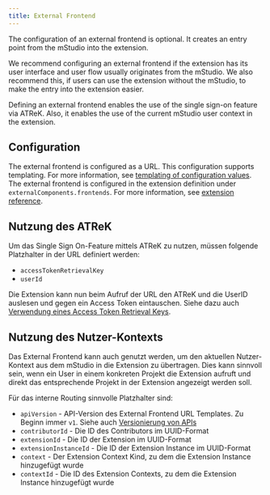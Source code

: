 ```yaml
---
title: External Frontend
---
```


The configuration of an external frontend is optional.
It creates an entry point from the mStudio into the extension.

We recommend configuring an external frontend if the extension has its user interface and user flow usually originates from the mStudio.
We also recommend this, if users can use the extension without the mStudio, to make the entry into the extension easier.

Defining an external frontend enables the use of the single sign-on feature via ATReK.
Also, it enables the use of the current mStudio user context in the extension.

## Configuration

The external frontend is configured as a URL.
This configuration supports templating.
For more information, see [templating of configuration values](../templating).
The external frontend is configured in the extension definition under `externalComponents.frontends`.
For more information, see [extension reference](../../../reference/extensions).

## Nutzung des ATReK

Um das Single Sign On-Feature mittels ATReK zu nutzen, müssen folgende Platzhalter in der URL definiert werden:

- `accessTokenRetrievalKey`
- `userId`

Die Extension kann nun beim Aufruf der URL den ATReK und die UserID auslesen und gegen ein Access Token eintauschen.
Siehe dazu auch [Verwendung eines Access Token Retrieval Keys](../../../reference/api#verwendung-eines-access-token-retrieval-keys).

## Nutzung des Nutzer-Kontexts

Das External Frontend kann auch genutzt werden,
um den aktuellen Nutzer-Kontext aus dem mStudio in die Extension zu übertragen.
Dies kann sinnvoll sein, wenn ein User in einem konkreten Projekt die Extension aufruft
und direkt das entsprechende Projekt in der Extension angezeigt werden soll.

Für das interne Routing sinnvolle Platzhalter sind:

- `apiVersion` - API-Version des External Frontend URL Templates. Zu Beginn immer `v1`. Siehe auch [Versionierung von APIs](../api-versioning)
- `contributorId` - Die ID des Contributors im UUID-Format
- `extensionId` - Die ID der Extension im UUID-Format
- `extensionInstanceId` - Die ID der Extension Instance im UUID-Format
- `context` - Der Extension Context Kind, zu dem die Extension Instance hinzugefügt wurde
- `contextId` - Die ID des Extension Contexts, zu dem die Extension Instance hinzugefügt wurde

